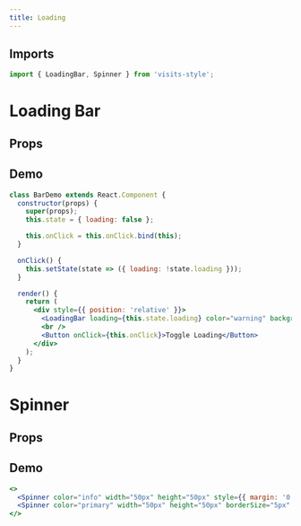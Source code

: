 ```yaml
---
title: Loading
---
```



## Imports
```javascript
import { LoadingBar, Spinner } from 'visits-style';
```

# Loading Bar

## Props

<Props name="Bar" />

## Demo

```jsx live
class BarDemo extends React.Component {
  constructor(props) {
    super(props);
    this.state = { loading: false };

    this.onClick = this.onClick.bind(this);
  }

  onClick() {
    this.setState(state => ({ loading: !state.loading }));
  }

  render() {
    return (
      <div style={{ position: 'relative' }}>
        <LoadingBar loading={this.state.loading} color="warning" background="#eee" />
        <br />
        <Button onClick={this.onClick}>Toggle Loading</Button>
      </div>
    );
  }
}
```


# Spinner

## Props

<Props name="Spinner" />

## Demo

```jsx live
<>
  <Spinner color="info" width="50px" height="50px" style={{ margin: '0.5rem' }} />
  <Spinner color="primary" width="50px" height="50px" borderSize="5px" style={{ margin: '0.5rem' }} />
</>
```
